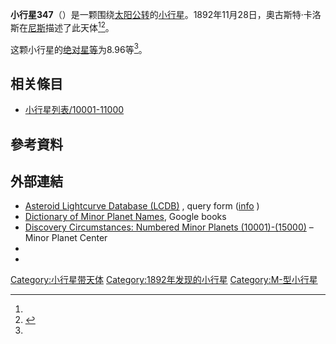 {{Infobox planet
 | minorplanet     = yes
 | name            = 347 Pariana
 | background      = #D6D6D6
 | image = 
 | image_size      = 
 | caption         =
 | discovery_ref   =  <ref name="MPC-object" />
 | discoverer      = [[奧古斯特·卡洛斯|奧古斯特·卡洛斯]]
 | discovery_site  = [[尼斯|尼斯]]
 | discovered      = 1892年11月28日
 | mpc_name        = 347 Pariana
 | alt_names       = 347 Pariana
 | pronounced      = 
 | named_after     = <ref name="MPC-object" />
 | mp_category     = [[主帶小行星|主帶小行星]] <ref name="MPC-object" /><ref name="jpldata" />
 | orbit_ref       = <ref name="a">[http://ssd.jpl.nasa.gov/sbdb.cgi?sstr=347 347] {{Wayback|url=http://ssd.jpl.nasa.gov/sbdb.cgi?sstr=347 |date=20201201122119 }}，小行星數據庫瀏覽器（JPL Small-Body Database Browser）－[[美国国家航空航天局|美国国家航空航天局]]喷气推进实验室</ref>
 | epoch           = 2018-03-23.0（[[儒略日|JD]] 2458200.5）
 | uncertainty     = 0
 | observation_arc = 
 | aphelion = {{convert|3.046|AU|km|3|abbr=on|lk=out}}
 | perihelion      = {{convert|2.1752584|AU|km|3|abbr=on}}
 | semimajor       = 2.6107259
 | eccentricity    = 0.1667994
 | period          = 4.22[[儒略年|yr]]
 | mean_anomaly    = 148.32506[[度|°]]
 | mean_motion     = {{Deg2DMS|0.23364790|sup=ms}} / day
 | inclination     = 11.68118
 | asc_node        = 85.51923°
 | arg_peri        = 86.17847
 | mean_diameter   = 
 | rotation        = 
 | albedo          =
 | spectral_type   =
 | abs_magnitude   = 8.96<ref name="jpldata" />
}}
'''小行星347'''（{{lang-en|347 Pariana}}）是一颗围绕[[太阳|太阳]][[公转|公转]]的[[小行星|小行星]]。1892年11月28日，奧古斯特·卡洛斯在[[尼斯|尼斯]]描述了此天体<ref name="a" /><ref>{{cite news|title=小行星列表|url=http://cfa-www.harvard.edu/iau/lists/NumberedMPs.txt|accessdate=2018-10-19|newspaper=哈佛大学|archive-date=2008-05-17|archive-url=https://web.archive.org/web/20080517010638/http://cfa-www.harvard.edu/iau/lists/NumberedMPs.txt|dead-url=no}}</ref>。

这颗小行星的[[绝对星等|绝对星等]]为8.96等<ref name="a" />。

== 相关條目 ==
*[[小行星列表/10001-11000|小行星列表/10001-11000]]

== 參考資料 ==
{{reflist|refs=

<ref name="jpldata">{{cite web
 |type         = 2018-01-26 last obs.
 |title        = JPL Small-Body Database Browser:347 Pariana-347 Pariana
 |url          = https://ssd.jpl.nasa.gov/sbdb.cgi?sstr=347
 |publisher    = [[Jet_Propulsion_Laboratory|Jet Propulsion Laboratory]]
 |accessdate   = 28 March 2018
 |archive-date = 2020-12-01
 |archive-url  = https://web.archive.org/web/20201201122119/https://ssd.jpl.nasa.gov/sbdb.cgi?sstr=347
 |dead-url     = no
}}</ref>

<ref name="MPC-object">{{cite web
  |title      = 347 Pariana
  |work      = Minor Planet Center
  |url      = https://www.minorplanetcenter.net/db_search/show_object?object_id=347
  |accessdate      = 28 March 2018
  |archive-date      = 2016-03-04
  |archive-url      = https://web.archive.org/web/20160304103250/http://www.minorplanetcenter.net/db_search/show_object?object_id=347
  |dead-url      = no
  }}</ref>

}}

==  外部連結 ==
* [http://www.minorplanet.info/PHP/lcdbsummaryquery.php Asteroid Lightcurve Database (LCDB)] {{Wayback|url=http://www.minorplanet.info/PHP/lcdbsummaryquery.php |date=20171210173955 }}, query form ([http://www.minorplanet.info/lightcurvedatabase.html info] {{Wayback|url=http://www.minorplanet.info/lightcurvedatabase.html |date=20171216050541 }})
* [https://books.google.com/books?id=aeAg1X7afOoC&pg Dictionary of Minor Planet Names], Google books
* [http://www.minorplanetcenter.net/iau/lists/NumberedMPs010001.html Discovery Circumstances: Numbered Minor Planets (10001)-(15000)] {{Wayback|url=http://www.minorplanetcenter.net/iau/lists/NumberedMPs010001.html |date=20180612162317 }} – Minor Planet Center
* {{AstDys|347}}
* {{JPL small body}}

{{Minor Planet Number|[[小行星346|小行星346]]|[[小行星348|小行星348]]}}
{{小天体}}

[[Category:小行星带天体|Category:小行星带天体]]
[[Category:1892年发现的小行星|Category:1892年发现的小行星]]
[[Category:M-型小行星|Category:M-型小行星]]